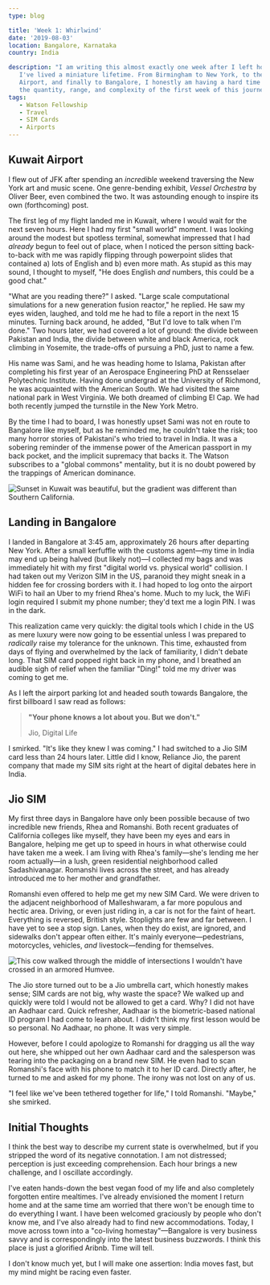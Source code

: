 ```yaml
---
type: blog

title: 'Week 1: Whirlwind'
date: '2019-08-03'
location: Bangalore, Karnataka
country: India

description: "I am writing this almost exactly one week after I left home, and I feel like
   I've lived a miniature lifetime. From Birmingham to New York, to the Kuwait
   Airport, and finally to Bangalore, I honestly am having a hard time conveying
   the quantity, range, and complexity of the first week of this journey."
tags:
   - Watson Fellowship
   - Travel
   - SIM Cards
   - Airports
---
```


## Kuwait Airport

I flew out of JFK after spending an _incredible_ weekend traversing the New York
art and music scene. One genre-bending exhibit, _Vessel Orchestra_ by Oliver
Beer, even combined the two. It was astounding enough to inspire its own
(forthcoming) post.

The first leg of my flight landed me in Kuwait, where I would wait for the next
seven hours. Here I had my first "small world" moment. I was looking around the
modest but spotless terminal, somewhat impressed that I had _already_ begun to
feel out of place, when I noticed the person sitting back-to-back with me was
rapidly flipping through powerpoint slides that contained a) lots of English and
b) even more math. As stupid as this may sound, I thought to myself, "He does
English _and_ numbers, this could be a good chat."

"What are you reading there?" I asked. "Large scale computational simulations
for a new generation fusion reactor," he replied. He saw my eyes widen, laughed,
and told me he had to file a report in the next 15 minutes. Turning back around,
he added, "But I'd love to talk when I'm done." Two hours later, we had covered
a lot of ground: the divide between Pakistan and India, the divide between white
and black America, rock climbing in Yosemite, the trade-offs of pursuing a PhD,
just to name a few.

His name was Sami, and he was heading home to Islama, Pakistan after completing
his first year of an Aerospace Engineering PhD at Rensselaer Polytechnic
Institute. Having done undergrad at the University of Richmond, he was
acquainted with the American South. We had visited the same national park in
West Virginia. We both dreamed of climbing El Cap. We had both recently jumped
the turnstile in the New York Metro.

By the time I had to board, I was honestly upset Sami was not en route to
Bangalore like myself, but as he reminded me, he couldn't take the risk; too
many horror stories of Pakistani's who tried to travel in India. It was a
sobering reminder of the immense power of the American passport in my back
pocket, and the implicit supremacy that backs it. The Watson subscribes to a
"global commons" mentality, but it is no doubt powered by the trappings of
American dominance.

![Sunset in Kuwait was beautiful, but the gradient was different than Southern California.](../images/DSCF3393.jpg)

## Landing in Bangalore

I landed in Bangalore at 3:45 am, approximately 26 hours after departing New
York. After a small kerfuffle with the customs agent—my time in India may end up
being halved (but likely not)—I collected my bags and was immediately hit with
my first "digital world vs. physical world" collision. I had taken out my
Verizon SIM in the US, paranoid they might sneak in a hidden fee for crossing
borders with it. I had hoped to log onto the airport WiFi to hail an Uber to my
friend Rhea's home. Much to my luck, the WiFi login required I submit my phone
number; they'd text me a login PIN. I was in the dark.

This realization came very quickly: the digital tools which I chide in the US as
mere luxury were now going to be essential unless I was prepared to _radically_
raise my tolerance for the unknown. This time, exhausted from days of flying and
overwhelmed by the lack of familiarity, I didn't debate long. That SIM card
popped right back in my phone, and I breathed an audible sigh of relief when the
familiar "Ding!" told me my driver was coming to get me.

As I left the airport parking lot and headed south towards Bangalore, the first
billboard I saw read as follows:

> **"Your phone knows a lot about you. But we don't."**
>
> Jio, Digital Life

I smirked. "It's like they knew I was coming." I had switched to a Jio SIM card
less than 24 hours later. Little did I know, Reliance Jio, the parent company
that made my SIM sits right at the heart of digital debates here in India.

## Jio SIM

My first three days in Bangalore have only been possible because of two
incredible new friends, Rhea and Romanshi. Both recent graduates of California
colleges like myself, they have been my eyes and ears in Bangalore, helping me
get up to speed in hours in what otherwise could have taken me a week. I am
living with Rhea's family—she's lending me her room actually—in a lush, green
residential neighborhood called Sadashivanagar. Romanshi lives across the
street, and has already introduced me to her mother and grandfather.

Romanshi even offered to help me get my new SIM Card. We were driven to the
adjacent neighborhood of Malleshwaram, a far more populous and hectic area.
Driving, or even just riding in, a car is not for the faint of heart. Everything
is reversed, British style. Stoplights are few and far between. I have yet to
see a stop sign. Lanes, when they do exist, are ignored, and sidewalks don't
appear often either. It's mainly everyone—pedestrians, motorcycles, vehicles,
_and_ livestock—fending for themselves.

![This cow walked through the middle of intersections I wouldn't have crossed in an armored Humvee.](../images/DSCF3411.jpg)

The Jio store turned out to be a Jio umbrella cart, which honestly makes sense;
SIM cards are not big, why waste the space? We walked up and quickly were told I
would not be allowed to get a card. Why? I did not have an Aadhaar card. Quick
refresher, Aadhaar is the biometric-based national ID program I had come to
learn about. I didn't think my first lesson would be so personal. No Aadhaar, no
phone. It was very simple.

However, before I could apologize to Romanshi for dragging us all the way out
here, she whipped out her own Aadhaar card and the salesperson was tearing into
the packaging on a brand new SIM. He even had to scan Romanshi's face with his
phone to match it to her ID card. Directly after, he turned to me and asked for
my phone. The irony was not lost on any of us.

"I feel like we've been tethered together for life," I told Romanshi. "Maybe,"
she smirked.

## Initial Thoughts

I think the best way to describe my current state is overwhelmed, but if you
stripped the word of its negative connotation. I am not distressed; perception
is just exceeding comprehension. Each hour brings a new challenge, and I
oscillate accordingly.

I've eaten hands-down the best vegan food of my life and also completely
forgotten entire mealtimes. I've already envisioned the moment I return home and
at the same time am worried that there won't be enough time to do everything I
want. I have been welcomed graciously by people who don't know me, and I've also
already had to find new accommodations. Today, I move across town into a
"co-living homestay"—Bangalore is very business savvy and is correspondingly
into the latest business buzzwords. I think this place is just a glorified
Aribnb. Time will tell.

I don't know much yet, but I will make one assertion: India moves fast, but my
mind might be racing even faster.
